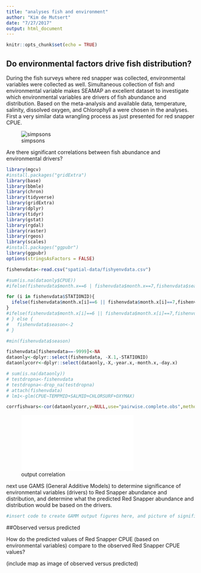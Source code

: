 ```yaml
---
title: "analyses fish and environment"
author: "Kim de Mutsert"
date: "7/27/2017"
output: html_document
---
```


```r
knitr::opts_chunk$set(echo = TRUE)
```

## Do environmental factors drive fish distribution?

During the fish surveys where red snapper was collected, environmental variables were collected as well. Simultaneous collection of fish and environmental variable makes SEAMAP an excellent dataset to investigate which environmental variables are drivers of fish abundance and distribution. Based on the meta-analysis and available data, temperature, salinity, dissolved oxygen, and Chlorophyll a were chosen in the analyses. First a very similar data wrangling process as just presented for red snapper CPUE. 

![simpsons](simpsons-yeoal.jpg)

Are there significant correlations between fish abundance and environmental drivers?
```r
library(mgcv)
#install.packages("gridExtra")
library(base)
library(bbmle)
library(chron)
library(tidyverse)
library(gridExtra)
library(dplyr)
library(tidyr)
library(gstat)
library(rgdal)
library(raster)
library(rgeos)
library(scales)
#install.packages("ggpubr")
library(ggpubr)
options(stringsAsFactors = FALSE)

fishenvdata<-read.csv("spatial-data/fishyenvdata.csv")

#sum(is.na(dataonly$CPUE))
#ifelse(fishenvdata$month.x==6 | fishenvdata$month.x==7,fishenvdata$season<-1,fishenvdata$season<-2)

for (i in fishenvdata$STATIONID){
  ifelse(fishenvdata$month.x[i]==6 || fishenvdata$month.x[i]==7,fishenvdata$season[i]<-1,fishenvdata$season[i]<-2)
}
#ifelse(fishenvdata$month.x[i]==6 || fishenvdata$month.x[i]==7,fishenvdata$season[i]<-1,fishenvdata$season[i]<-2)#{}   fishenvdata$season<-1
# } else {
#   fishenvdata$season<-2
# }

#min(fishenvdata$season)

fishenvdata[fishenvdata==-9999]<-NA
dataonly<-dplyr::select(fishenvdata, -X.1,-STATIONID)
dataonlycorr<-dplyr::select(dataonly,-X,-year.x,-month.x,-day.x)

# sum(is.na(dataonly))
# testdropna<-fishenvdata
# testdropna<-drop_na(testdropna)
# attach(fishenvdata)
# lm1<-glm(CPUE~TEMPMID+SALMID+CHLORSURF+OXYMAX)

corrfishvars<-cor(dataonlycorr,y=NULL,use="pairwise.complete.obs",method=c("pearson","kendall","spearman"))
```

![output correlation](Correlation_data_output.pdf)

next use GAMS (General Additive Models) to determine significance of environmental variables (drivers) to Red Snapper abundance and distribution, and determine what the predicted Red Snapper abundance and distribution would be based on the drivers.

```r
#insert code to create GAMM output figures here, and picture of significance table
```

##Observed versus predicted

How do the predicted values of Red Snapper CPUE (based on environmental variables) compare to the observed Red Snapper CPUE values?

(include map as image of observed versus predicted)



